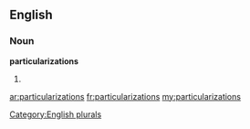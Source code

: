 ==English==

===Noun===
'''particularizations'''

# {{plural of|[[particularization]]}}

[[Category:English plurals]]

[[ar:particularizations]]
[[fr:particularizations]]
[[my:particularizations]]